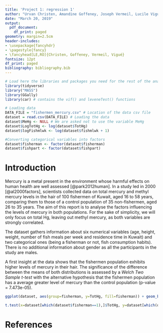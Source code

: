 ```yaml
---
title: 'Project 1: regression 1'
author: "Urvan Christen, Amandine Goffeney, Joseph Vermeil, Lucile Vigué"
date: "March 20, 2019"
output:
  pdf_document:
    df_print: paged
geometry: margin=2.5cm
header-includes:
- \usepackage{fancyhdr}
- \pagestyle{fancy}
- \fancyhead[LE,RO]{Christen, Goffeney, Vermeil, Vigué}
fontsize: 12pt
df_print: paged
bibliography: bibliography.bib
---
```


```r
# Load here the libraries and packages you need for the rest of the analysis.
library(tidyverse)
library("MASS")
library(GGally)
library(car) # contains the vif() and leveneTest() functions
```

```r
# Loading data
DATA_FILE = "fishermen_mercury.csv" # Location of the data csv file
dataset = read.csv(DATA_FILE) # Loading the data
dataset$MeHg <- NULL # We are asked not to use the variable MeHg
dataset$LogTotHg <- log(dataset$TotHg)
dataset$logFishmlwk <- log(dataset$fishmlwk + 1)

#Converting categorical variables into factors
dataset$fisherman <- factor(dataset$fisherman)
dataset$fishpart <- factor(dataset$fishpart)
```




# Introduction

Mercury is a metal present in the environment whose harmful effects on human health are well assessed [@park2012human]. In a study led in 2000 [@al2000factors], scientists collected data on total mercury and methyl mercury levels in the hair of 100 fishermen of Kuwait, aged 16 to 58 years, comparing them to those of a control population of 35 non-fishermen, aged 26 to 35 years. The aim of this report is to analyse the factors influencing the levels of mercury in both populations. For the sake of simplicity, we will only focus on total Hg, leaving out methyl mercury, as both variables are strongly correlated.

The dataset gathers information about six numerical variables (age, height, weight, number of fish meals per week and residence time in Kuwait) and two categorical ones (being a fisherman or not, fish consumption habits). There is no additional information about gender as all the participants in the study are males.

A first insight at the data shows that the fishermen population exhibits higher levels of mercury in their hair. The significance of the difference between the means of both distributions is assessed by a _Welch Two Sample t-test_ with the alternative hypothesis that the fishermen population has a average greater level of mercury than the control population (p-value = 7.473e-05).

```r
ggplot(dataset, aes(group=fisherman, y=TotHg, fill=fisherman)) + geom_boxplot() + labs(y = "Total Hg levels in the hair") + scale_x_discrete() + scale_fill_discrete(name = "Population", labels = c("Control group", "Fishermen")) + theme_bw()
```
```r
t.test(x=dataset[which(dataset$fisherman==1),]$TotHg, y=dataset[which(dataset$fisherman==0),]$TotHg, alternative = "greater", var.equal=FALSE)
```





# References